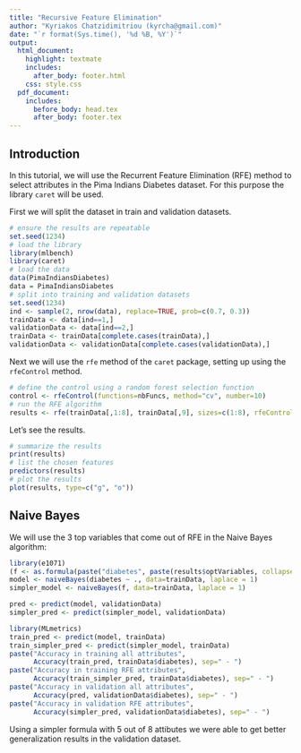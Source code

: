 ```yaml
---
title: "Recursive Feature Elimination"
author: "Kyriakos Chatzidimitriou (kyrcha@gmail.com)"
date: "`r format(Sys.time(), '%d %B, %Y')`"
output:
  html_document:
    highlight: textmate
    includes:
      after_body: footer.html
    css: style.css
  pdf_document:
    includes:
      before_body: head.tex
      after_body: footer.tex
---
```


## Introduction

In this tutorial, we will use the Recurrent Feature Elimination (RFE) method to select attributes in the Pima Indians Diabetes dataset. For this purpose the library `caret` will be used.

First we will split the dataset in train and validation datasets.

```r
# ensure the results are repeatable
set.seed(1234)
# load the library
library(mlbench)
library(caret)
# load the data
data(PimaIndiansDiabetes)
data = PimaIndiansDiabetes
# split into training and validation datasets
set.seed(1234)
ind <- sample(2, nrow(data), replace=TRUE, prob=c(0.7, 0.3))
trainData <- data[ind==1,]
validationData <- data[ind==2,]
trainData <- trainData[complete.cases(trainData),]
validationData <- validationData[complete.cases(validationData),]
```

Next we will use the `rfe` method of the `caret` package, setting up using the `rfeControl` method.

```r
# define the control using a random forest selection function
control <- rfeControl(functions=nbFuncs, method="cv", number=10)
# run the RFE algorithm
results <- rfe(trainData[,1:8], trainData[,9], sizes=c(1:8), rfeControl=control)
```

Let's see the results.

```r
# summarize the results
print(results)
# list the chosen features
predictors(results)
# plot the results
plot(results, type=c("g", "o"))
```

## Naive Bayes

We will use the 3 top variables that come out of RFE in the Naive Bayes algorithm:

```r
library(e1071)
(f <- as.formula(paste("diabetes", paste(results$optVariables, collapse=" + "), sep=" ~ ")))
model <- naiveBayes(diabetes ~ ., data=trainData, laplace = 1)
simpler_model <- naiveBayes(f, data=trainData, laplace = 1)

pred <- predict(model, validationData)
simpler_pred <- predict(simpler_model, validationData)

library(MLmetrics)
train_pred <- predict(model, trainData)
train_simpler_pred <- predict(simpler_model, trainData)
paste("Accuracy in training all attributes", 
      Accuracy(train_pred, trainData$diabetes), sep=" - ")
paste("Accuracy in training RFE attributes", 
      Accuracy(train_simpler_pred, trainData$diabetes), sep=" - ")
paste("Accuracy in validation all attributes", 
      Accuracy(pred, validationData$diabetes), sep=" - ")
paste("Accuracy in validation RFE attributes", 
      Accuracy(simpler_pred, validationData$diabetes), sep=" - ")
```

Using a simpler formula with 5 out of 8 attibutes we were able to get better generalization results in the validation dataset.